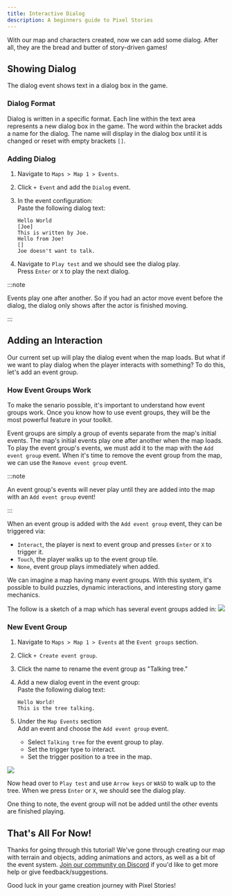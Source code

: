 ```yaml
---
title: Interactive Dialog
description: A beginners guide to Pixel Stories
---
```



With our map and characters created, now we can add some dialog. After all, they are the bread and butter of story-driven games!

## Showing Dialog

The dialog event shows text in a dialog box in the game.

### Dialog Format

Dialog is written in a specific format. Each line within the text area represents a new dialog box in the game. The word within the bracket adds a name for the dialog. The name will display in the dialog box until it is changed or reset with empty brackets `[]`.

### Adding Dialog

<Steps>

1. Navigate to `Maps > Map 1 > Events`.
2. Click `+ Event` and add the `Dialog` event.
3. In the event configuration: <br/>
   Paste the following dialog text:

   ```
   Hello World
   [Joe]
   This is written by Joe.
   Hello from Joe!
   []
   Joe doesn't want to talk.
   ```

4. Navigate to `Play test` and we should see the dialog play. <br/>
   Press `Enter` or `X` to play the next dialog.

</Steps>

:::note

Events play one after another. So if you had an actor move event before the dialog, the dialog only shows after the actor is finished moving.

:::

## Adding an Interaction

Our current set up will play the dialog event when the map loads. But what if we want to play dialog when the player interacts with something? To do this, let's add an event group.

### How Event Groups Work

To make the senario possible, it's important to understand how event groups work. Once you know how to use event groups, they will be the most powerful feature in your toolkit.

Event groups are simply a group of events separate from the map's initial events. The map's initial events play one after another when the map loads. To play the event group's events, we must add it to the map with the `Add event group` event. When it's time to remove the event group from the map, we can use the `Remove event group` event.

:::note

An event group's events will never play until they are added into the map with an `Add event group` event!

:::

When an event group is added with the `Add event group` event, they can be triggered via:

- `Interact`, the player is next to event group and presses `Enter` or `X` to trigger it.
- `Touch`, the player walks up to the event group tile.
- `None`, event group plays immediately when added.

We can imagine a map having many event groups. With this system, it's possible to build puzzles, dynamic interactions, and interesting story game mechanics.

The follow is a sketch of a map which has several event groups added in:
![](../../../assets/images/event-groups-illistration.png)

### New Event Group

<Steps>

1. Navigate to `Maps > Map 1 > Events` at the `Event groups` section.
2. Click `+ Create event group`.
3. Click the name to rename the event group as "Talking tree."
4. Add a new dialog event in the event group: <br/>
   Paste the following dialog text:

   ```
   Hello World!
   This is the tree talking.
   ```

5. Under the `Map Events` section <br/>
   Add an event and choose the `Add event group` event.
   - Select `Talking tree` for the event group to play.
   - Set the trigger type to interact.
   - Set the trigger position to a tree in the map.

</Steps>

![](../../../assets/images/add-event-group.png)

Now head over to `Play test` and use `Arrow keys` or `WASD` to walk up to the tree. When we press `Enter` or `X`, we should see the dialog play.

One thing to note, the event group will not be added until the other events are finished playing.

## That's All For Now!

Thanks for going through this tutorial! We've gone through creating our map with terrain and objects, adding animations and actors, as well as a bit of the event system. [Join our community on Discord](https://discord.gg/XN9EaUh26g) if you'd like to get more help or give feedback/suggestions.

Good luck in your game creation journey with Pixel Stories!
